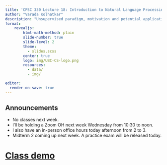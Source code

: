 ```yaml
---
title: 'CPSC 330 Lecture 18: Introduction to Natural Language Processing'
author: "Varada Kolhatkar"
description: "Unsupervised paradigm, motivation and potential applications of clustering, K-Means algorithm, pros and cons of K-Means, the Elbow plot and Silhouette plots for a given dataset,  importance of input data representation in clustering."
format:
    revealjs:
        html-math-method: plain
        slide-number: true
        slide-level: 2
        theme:
          - slides.scss
        center: true
        logo: img/UBC-CS-logo.png
        resources:
          - data/
          - img/

editor:
  render-on-save: true
---
```



## Announcements

- No classes next week.
- I'll be holding a Zoom OH next week Wednesday from 10:30 to noon. 
- I also have an in-person office hours today afternoon from 2 to 3. 
- Midterm 2 coming up next week. A practice exam will be released today. 

# [Class demo](https://github.com/UBC-CS/cpsc330-2024W1/blob/main/lectures/102-Varada-lectures/class_demos/demo_18-natural-language-processing.ipynb)

<br><br><br><br>
